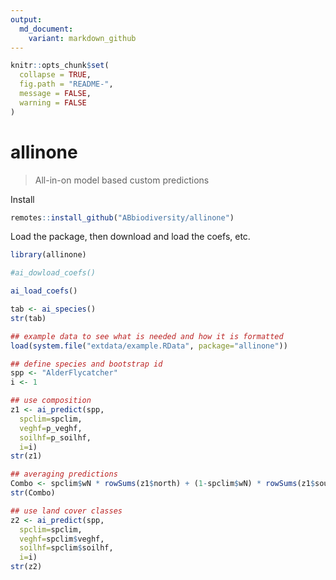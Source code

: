 ```yaml
---
output:
  md_document:
    variant: markdown_github
---
```


```r
knitr::opts_chunk$set(
  collapse = TRUE,
  fig.path = "README-",
  message = FALSE,
  warning = FALSE
)
```

# allinone

> All-in-on model based custom predictions

Install

```r
remotes::install_github("ABbiodiversity/allinone")
```

Load the package, then download and load the coefs, etc.

```r
library(allinone)

#ai_dowload_coefs()

ai_load_coefs()

tab <- ai_species()
str(tab)

## example data to see what is needed and how it is formatted
load(system.file("extdata/example.RData", package="allinone"))

## define species and bootstrap id
spp <- "AlderFlycatcher"
i <- 1

## use composition
z1 <- ai_predict(spp, 
  spclim=spclim, 
  veghf=p_veghf, 
  soilhf=p_soilhf,
  i=i)
str(z1)

## averaging predictions
Combo <- spclim$wN * rowSums(z1$north) + (1-spclim$wN) * rowSums(z1$south)
str(Combo)

## use land cover classes
z2 <- ai_predict(spp, 
  spclim=spclim, 
  veghf=spclim$veghf, 
  soilhf=spclim$soilhf,
  i=i)
str(z2)
```

